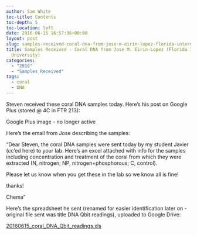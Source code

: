 ```yaml
---
author: Sam White
toc-title: Contents
toc-depth: 5
toc-location: left
date: 2016-06-15 16:57:36+00:00
layout: post
slug: samples-received-coral-dna-from-jose-m-eirin-lopez-florida-international-university
title: Samples Received - Coral DNA from Jose M. Eirin-Lopez (Florida International
  University)
categories:
  - "2016"
  - "Samples Received"
tags:
  - coral
  - DNA
---
```


Steven received these coral DNA samples today. Here's his post on Google Plus (stored @ 4C in FTR 213):



Google Plus image - no longer active



Here's the email from Jose describing the samples:

"Dear Steven, the coral DNA samples were sent today by my student Javier (cc'ed here) to your lab. Here's an excel attached with info for the samples including concentration and treatment of the coral from which they were extracted (N, nitrogen; NP, nitrogen+phosphorous; C, control).

Please let us know when you get these in the lab so we know all is fine!

thanks!

Chema"

Here's the spreadsheet he sent (renamed for easier identification later on - original file sent was title DNA Qbit readings), uploaded to Google Drive:

[20160615_coral_DNA_Qbit_readings.xls](https://docs.google.com/spreadsheets/d/1ZhwmJzR8TijgOp4GqLes80YiXgEIYyoRzLmt8GP0Ddk/edit?usp=sharing)
